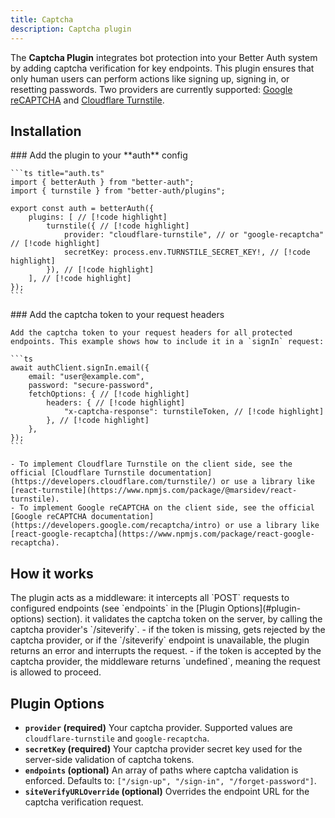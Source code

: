 ```yaml
---
title: Captcha
description: Captcha plugin
---
```


The **Captcha Plugin** integrates bot protection into your Better Auth system by adding captcha verification for key endpoints. This plugin ensures that only human users can perform actions like signing up, signing in, or resetting passwords. Two providers are currently supported: [Google reCAPTCHA](https://developers.google.com/recaptcha) and [Cloudflare Turnstile](https://www.cloudflare.com/application-services/products/turnstile/).

## Installation

<Steps>
  <Step>
    ### Add the plugin to your **auth** config

    ```ts title="auth.ts"
    import { betterAuth } from "better-auth";
    import { turnstile } from "better-auth/plugins";

    export const auth = betterAuth({
        plugins: [ // [!code highlight]
            turnstile({ // [!code highlight]
                provider: "cloudflare-turnstile", // or "google-recaptcha" // [!code highlight]
                secretKey: process.env.TURNSTILE_SECRET_KEY!, // [!code highlight]
            }), // [!code highlight]
        ], // [!code highlight]
    });
    ```

  </Step>
  <Step>
    ### Add the captcha token to your request headers

    Add the captcha token to your request headers for all protected endpoints. This example shows how to include it in a `signIn` request:

    ```ts
    await authClient.signIn.email({
        email: "user@example.com",
        password: "secure-password",
        fetchOptions: { // [!code highlight]
            headers: { // [!code highlight]
                "x-captcha-response": turnstileToken, // [!code highlight]
            }, // [!code highlight]
        },
    });
    ```

    - To implement Cloudflare Turnstile on the client side, see the official [Cloudflare Turnstile documentation](https://developers.cloudflare.com/turnstile/) or use a library like [react-turnstile](https://www.npmjs.com/package/@marsidev/react-turnstile).
    - To implement Google reCAPTCHA on the client side, see the official [Google reCAPTCHA documentation](https://developers.google.com/recaptcha/intro) or use a library like [react-google-recaptcha](https://www.npmjs.com/package/react-google-recaptcha).

  </Step>
</Steps>

## How it works

<Steps>
  <Step>
    The plugin acts as a middleware: it intercepts all `POST` requests to configured endpoints (see `endpoints`
    in the [Plugin Options](#plugin-options) section).
  </Step>
  <Step>
    it validates the captcha token on the server, by calling the captcha provider's `/siteverify`.
  </Step>
  <Step>
    - if the token is missing, gets rejected by the captcha provider, or if the `/siteverify` endpoint is
    unavailable, the plugin returns an error and interrupts the request.
    - if the token is accepted by the captcha provider, the middleware returns `undefined`, meaning the request is allowed to proceed.

  </Step>
</Steps>

## Plugin Options

- **`provider` (required)**
  Your captcha provider. Supported values are `cloudflare-turnstile` and `google-recaptcha`.
- **`secretKey` (required)**
  Your captcha provider secret key used for the server-side validation of captcha tokens.
- **`endpoints` (optional)**
  An array of paths where captcha validation is enforced. Defaults to: `["/sign-up", "/sign-in", "/forget-password"]`.
- **`siteVerifyURLOverride` (optional)**
  Overrides the endpoint URL for the captcha verification request.
